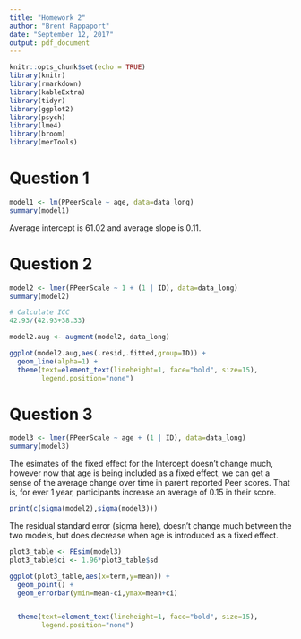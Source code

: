 ```yaml
---
title: "Homework 2"
author: "Brent Rappaport"
date: "September 12, 2017"
output: pdf_document
---
```


```r
knitr::opts_chunk$set(echo = TRUE)
library(knitr)
library(rmarkdown)
library(kableExtra)
library(tidyr)
library(ggplot2)
library(psych)
library(lme4)
library(broom)
library(merTools)
```


# Question 1
```r
model1 <- lm(PPeerScale ~ age, data=data_long)
summary(model1)
```
Average intercept is 61.02 and average slope is 0.11.

# Question 2
```r
model2 <- lmer(PPeerScale ~ 1 + (1 | ID), data=data_long)
summary(model2)

# Calculate ICC
42.93/(42.93+38.33)

model2.aug <- augment(model2, data_long)

ggplot(model2.aug,aes(.resid,.fitted,group=ID)) +
  geom_line(alpha=1) +
  theme(text=element_text(lineheight=1, face="bold", size=15), 
        legend.position="none")
```

# Question 3
```r
model3 <- lmer(PPeerScale ~ age + (1 | ID), data=data_long)
summary(model3)
```
The esimates of the fixed effect for the Intercept doesn't change much, however now that age is being included as a fixed effect, we can get a sense of the average change over time in parent reported Peer scores. That is, for ever 1 year, participants increase an average of 0.15 in their score.

```r
print(c(sigma(model2),sigma(model3)))
```
The residual standard error (sigma here), doesn't change much between the two models, but does decrease when age is introduced as a fixed effect.
```r
plot3_table <- FEsim(model3)
plot3_table$ci <- 1.96*plot3_table$sd

ggplot(plot3_table,aes(x=term,y=mean)) +
  geom_point() +
  geom_errorbar(ymin=mean-ci,ymax=mean+ci)


  theme(text=element_text(lineheight=1, face="bold", size=15), 
        legend.position="none")
```

